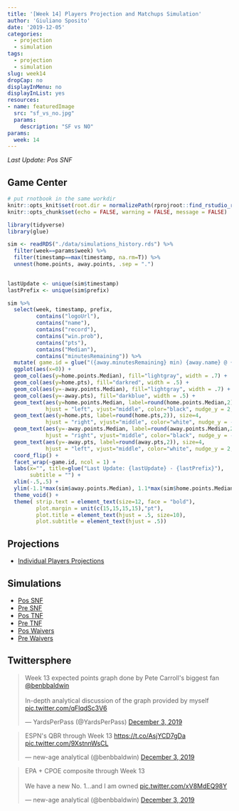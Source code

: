 ```yaml
---
title: '[Week 14] Players Projection and Matchups Simulation'
author: 'Giuliano Sposito'
date: '2019-12-05'
categories:
  - projection
  - simulation
tags:
  - projection
  - simulation
slug: week14
dropCap: no
displayInMenu: no
displayInList: yes
resources:
- name: featuredImage
  src: "sf_vs_no.jpg"
  params:
    description: "SF vs NO"
params:
  week: 14
---
```


*Last Update: Pos SNF*

<!--more-->

## Game Center

```r
# put rnotbook in the same workdir
knitr::opts_knit$set(root.dir = normalizePath(rprojroot::find_rstudio_root_file())) 
knitr::opts_chunk$set(echo = FALSE, warning = FALSE, message = FALSE)
```

```r
library(tidyverse)
library(glue)

sim <- readRDS("./data/simulations_history.rds") %>% 
  filter(week==params$week) %>%
  filter(timestamp==max(timestamp, na.rm=T)) %>%
  unnest(home.points, away.points, .sep = ".")
  

lastUpdate <- unique(sim$timestamp) 
lastPrefix <- unique(sim$prefix)

sim %>% 
  select(week, timestamp, prefix, 
         contains("logoUrl"),
         contains("name"),
         contains("record"),
         contains("win.prob"),
         contains("pts"),
         contains("Median"),
         contains("minutesRemaining")) %>% 
  mutate( game.id = glue("({away.minutesRemaining} min) {away.name} @ {home.name} ({home.minutesRemaining} min)") ) %>%
  ggplot(aes(x=0)) +
  geom_col(aes(y=home.points.Median), fill="lightgray", width = .7) +
  geom_col(aes(y=home.pts), fill="darkred", width = .5) +
  geom_col(aes(y=-away.points.Median), fill="lightgray", width = .7) +
  geom_col(aes(y=-away.pts), fill="darkblue", width = .5) +
  geom_text(aes(y=home.points.Median, label=round(home.points.Median,2)), size=4,
            hjust = "left", vjust="middle", color="black", nudge_y = 2, nudge_x = .05) +
  geom_text(aes(y=home.pts, label=round(home.pts,2)), size=4,
            hjust = "right", vjust="middle", color="white", nudge_y = -2, nudge_x = .05) +
  geom_text(aes(y=-away.points.Median, label=round(away.points.Median,2)), size=4,
            hjust = "right", vjust="middle", color="black", nudge_y = -2, nudge_x = .05) +
  geom_text(aes(y=-away.pts, label=round(away.pts,2)), size=4,
            hjust = "left", vjust="middle", color="white", nudge_y = 2, nudge_x = .05) +
  coord_flip() +
  facet_wrap(~game.id, ncol = 1) +
  labs(x="", title=glue("Last Update: {lastUpdate} - {lastPrefix}"),
       subtitle = "") +
  xlim(-.5,.5) +
  ylim(-1.1*max(sim$away.points.Median), 1.1*max(sim$home.points.Median)) +
  theme_void() +
  theme( strip.text = element_text(size=12, face = "bold"), 
         plot.margin = unit(c(15,15,15,15),"pt"),
         plot.title = element_text(hjust = .5, size=10),
         plot.subtitle = element_text(hjust = .5))

```


## Projections

* [Individual Players Projections](/reports/ffa_players_projection_week14.html)

## Simulations

* [Pos SNF](/reports/dudes_simulation_week14_posSNF_v4.html)
* [Pre SNF](/reports/dudes_simulation_week14_preSNF_v4.html)
* [Pos TNF](/reports/dudes_simulation_week14_posTNF_v4.html)
* [Pre TNF](/reports/dudes_simulation_week14_preTNF_v4.html)
* [Pos Waivers](/reports/dudes_simulation_week14_posWaivers_v4.html)
* [Pre Waivers](/reports/dudes_simulation_week14_preWaivers_v4.html)

## Twittersphere

<blockquote class="twitter-tweet"><p lang="en" dir="ltr">Week 13 expected points graph done by Pete Carroll&#39;s biggest fan <a href="https://twitter.com/benbbaldwin?ref_src=twsrc%5Etfw">@benbbaldwin</a> <br><br>In-depth analytical discussion of the graph provided by myself <a href="https://t.co/qFlqdSc3V6">pic.twitter.com/qFlqdSc3V6</a></p>&mdash; YardsPerPass (@YardsPerPass) <a href="https://twitter.com/YardsPerPass/status/1201889189714903040?ref_src=twsrc%5Etfw">December 3, 2019</a></blockquote> <script async src="https://platform.twitter.com/widgets.js" charset="utf-8"></script>

<blockquote class="twitter-tweet"><p lang="en" dir="ltr">ESPN&#39;s QBR through Week 13 <a href="https://t.co/AsjYCD7gDa">https://t.co/AsjYCD7gDa</a> <a href="https://t.co/9XstnnWsCL">pic.twitter.com/9XstnnWsCL</a></p>&mdash; new-age analytical (@benbbaldwin) <a href="https://twitter.com/benbbaldwin/status/1201874772885413894?ref_src=twsrc%5Etfw">December 3, 2019</a></blockquote> <script async src="https://platform.twitter.com/widgets.js" charset="utf-8"></script>

<blockquote class="twitter-tweet"><p lang="en" dir="ltr">EPA + CPOE composite through Week 13<br><br>We have a new No. 1...and I am owned <a href="https://t.co/xV8MdEQ98Y">pic.twitter.com/xV8MdEQ98Y</a></p>&mdash; new-age analytical (@benbbaldwin) <a href="https://twitter.com/benbbaldwin/status/1201875280589205510?ref_src=twsrc%5Etfw">December 3, 2019</a></blockquote> <script async src="https://platform.twitter.com/widgets.js" charset="utf-8"></script>


